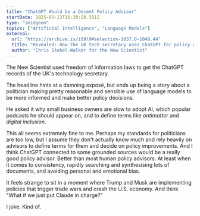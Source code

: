 ```yaml
---
title: "ChatGPT Would be a Decent Policy Advisor"
startDate: 2025-03-13T16:30:58.501Z
type: "smidgeon"
topics: ["Artificial Intelligence", "Language Models"]
external:
  url: "https://archive.is/i89l9#selection-1037.0-1049.44"
  title: "Revealed: How the UK tech secretary uses ChatGPT for policy advice"
  author: "Chris Stokel-Walker for the New Scientist"
---
```


The New Scientist used freedom of information laws to get the ChatGPT records of the UK's technology secretary.

The headline hints at a damning exposé, but ends up being a story about a politician making pretty reasonable and sensible use of language models to be more informed and make better policy decisions.

He asked it why small business owners are slow to adopt AI, which popular podcasts he should appear on, and to define terms like _antimatter_ and _digital inclusion_.

This all seems extremely fine to me. Perhaps my standards for politicians are too low, but I assume they don't actually know much and rely heavily on advisors to define terms for them and decide on policy improvements. And I think ChatGPT connected to some grounded sources would be a really good policy advisor. Better than most human policy advisors. At least when it comes to consistency, rapidly searching and synthesising lots of documents, and avoiding personal and emotional bias.

It feels strange to sit in a moment where Trump and Musk are implementing policies that trigger trade wars and crash the U.S. economy. And think "What if we just put Claude in charge?"

I joke. Kind of.